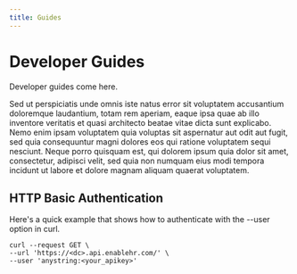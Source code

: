 ```yaml
---
title: Guides
---
```


# Developer Guides

Developer guides come here.

Sed ut perspiciatis unde omnis iste natus error sit voluptatem accusantium doloremque laudantium, totam rem aperiam,
eaque ipsa quae ab illo inventore veritatis et quasi architecto beatae vitae dicta sunt explicabo.
Nemo enim ipsam voluptatem quia voluptas sit aspernatur aut odit aut fugit,
sed quia consequuntur magni dolores eos qui ratione voluptatem sequi nesciunt.
Neque porro quisquam est, qui dolorem ipsum quia dolor sit amet, consectetur,
adipisci velit, sed quia non numquam eius modi tempora incidunt ut labore et dolore magnam aliquam quaerat voluptatem.

## HTTP Basic Authentication

Here's a quick example that shows how to authenticate with the --user option in curl.

  ```
  curl --request GET \
  --url 'https://<dc>.api.enablehr.com/' \
  --user 'anystring:<your_apikey>'
  ```